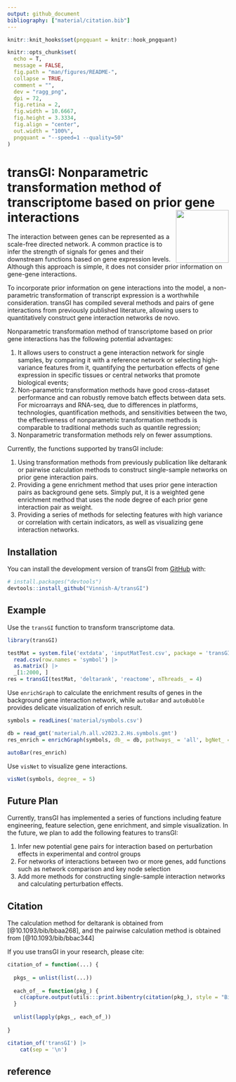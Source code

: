 ```yaml
---
output: github_document
bibliography: ["material/citation.bib"]
---
```


```r
knitr::knit_hooks$set(pngquant = knitr::hook_pngquant)

knitr::opts_chunk$set(
  echo = T,
  message = FALSE, 
  fig.path = "man/figures/README-",
  collapse = TRUE,
  comment = "",
  dev = "ragg_png",
  dpi = 72,
  fig.retina = 2,
  fig.width = 10.6667,
  fig.height = 3.3334,
  fig.align = "center",
  out.width = "100%",
  pngquant = "--speed=1 --quality=50"
)
```

# transGI: Nonparametric transformation method of transcriptome based on prior gene interactions <img src="man/figures/transGI.png" align="right" width="120" />

The interaction between genes can be represented as a scale-free directed network. A common practice is to infer the strength of signals for genes and their downstream functions based on gene expression levels. Although this approach is simple, it does not consider prior information on gene-gene interactions. 

To incorporate prior information on gene interactions into the model, a non-parametric transformation of transcript expression is a worthwhile consideration. transGI has compiled several methods and pairs of gene interactions from previously published literature, allowing users to quantitatively construct gene interaction networks de novo.

Nonparametric transformation method of transcriptome based on prior gene interactions has the following potential advantages: 

1. It allows users to construct a gene interaction network for single samples, by comparing it with a reference network or selecting high-variance features from it, quantifying the perturbation effects of gene expression in specific tissues or central networks that promote biological events; 
2. Non-parametric transformation methods have good cross-dataset performance and can robustly remove batch effects between data sets. For microarrays and RNA-seq, due to differences in platforms, technologies, quantification methods, and sensitivities between the two, the effectiveness of nonparametric transformation methods is comparable to traditional methods such as quantile regression; 
3. Nonparametric transformation methods rely on fewer assumptions.

Currently, the functions supported by transGI include:

1. Using transformation methods from previously publication like deltarank or pairwise calculation methods to construct single-sample networks on prior gene interaction pairs.
2. Providing a gene enrichment method that uses prior gene interaction pairs as background gene sets. Simply put, it is a weighted gene enrichment method that uses the node degree of each prior gene interaction pair as weight.
3. Providing a series of methods for selecting features with high variance or correlation with certain indicators, as well as visualizing gene interaction networks.

## Installation

You can install the development version of transGI from [GitHub](https://github.com/) with:

``` r
# install.packages("devtools")
devtools::install_github("Vinnish-A/transGI")
```

## Example

Use the `transGI` function to transform transcriptome data.

```r
library(transGI)

testMat = system.file('extdata', 'inputMatTest.csv', package = 'transGI') |>
  read.csv(row.names = 'symbol') |>
  as.matrix() |> 
  _[1:2000, ]
res = transGI(testMat, 'deltarank', 'reactome', nThreads_ = 4)
```

Use `enrichGraph` to calculate the enrichment results of genes in the background gene interaction network, while `autoBar` and `autoBubble` provides delicate visualization of enrich result. 

```r
symbols = readLines('material/symbols.csv')

db = read_gmt('material/h.all.v2023.2.Hs.symbols.gmt')
res_enrich = enrichGraph(symbols, db_ = db, pathways_ = 'all', bgNet_ = 'reactome')

autoBar(res_enrich)
```

Use `visNet` to visualize gene interactions.

```r
visNet(symbols, degree_ = 5)
```

## Future Plan

Currently, transGI has implemented a series of functions including feature engineering, feature selection, gene enrichment, and simple visualization. In the future, we plan to add the following features to transGI:

1. Infer new potential gene pairs for interaction based on perturbation effects in experimental and control groups
2. For networks of interactions between two or more genes, add functions such as network comparison and key node selection
3. Add more methods for constructing single-sample interaction networks and calculating perturbation effects.

## Citation

The calculation method for deltarank is obtained from [@10.1093/bib/bbaa268], and the pairwise calculation method is obtained from [@10.1093/bib/bbac344]

If you use transGI in your research, please cite:

```r
citation_of = function(...) {
  
  pkgs_ = unlist(list(...))
  
  each_of_ = function(pkg_) {
    c(capture.output(utils:::print.bibentry(citation(pkg_), style = "Bibtex")), "")
  }
  
  unlist(lapply(pkgs_, each_of_))
  
}

citation_of('transGI') |> 
    cat(sep = '\n')
```

## reference

